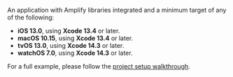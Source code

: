 An application with Amplify libraries integrated and a minimum target of any of the following:
- **iOS 13.0**, using **Xcode 13.4** or later.
- **macOS 10.15**, using **Xcode 13.4** or later.
- **tvOS 13.0**, using **Xcode 14.3** or later.
- **watchOS 7.0**, using **Xcode 14.3** or later.

For a full example, please follow the [project setup walkthrough](/lib/project-setup/prereq).